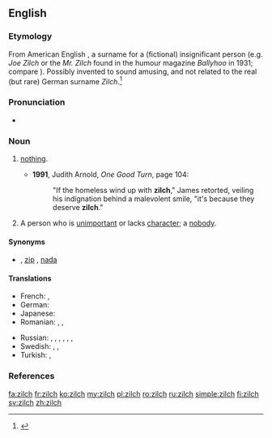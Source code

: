 ==English==
{{was wotd|2009|July|31}}

===Etymology===
From American English {{m|en|Zilch}}, a surname for a (fictional) insignificant person (e.g. ''Joe Zilch'' or the ''Mr. Zilch'' found in the humour magazine ''Ballyhoo'' in 1931; compare {{m|en|John Doe}}). Possibly invented to sound amusing, and not related to the real (but rare) German surname ''Zilch''.<ref>{{R:Etymonline}}</ref>

===Pronunciation===
* {{a|UK|US}} {{IPA|/zɪltʃ/|lang=en}}

===Noun===
{{en-noun|~|es}}

# {{lb|en|informal|uncountable}} [[nothing|nothing]].
#* '''1991''', Judith Arnold, ''One Good Turn‎'', page 104:
#*: "If the homeless wind up with '''zilch'''," James retorted, veiling his indignation behind a malevolent smile, "it's because they deserve '''zilch'''."
# {{lb|en|informal|countable}} A person who is [[unimportant]] or lacks [[character]]; a [[nobody]].

====Synonyms====
* {{l|en|zero}} {{qualifier|standard}}, [[zip]] {{qualifier|informal}}, [[nada]] {{qualifier|informal}}

====Translations====
<!--informal translations, formal ones go at 'nothing'-->
{{trans-top|''(informal)'' nothing}}
* French: {{t+|fr|que dalle}}, {{t+|fr|que pouic}}
* German: {{t+|de|nix}}
* Japanese: {{t|ja|何も|tr=nani mo}}
* Romanian: {{t+|ro|canci}}, {{t+|ro|ioc}}, {{t+|ro|boacă|f}}
{{trans-mid}}
* Russian: {{t+|ru|ничего́|tr=ničevó}}, {{qualifier|slang}} {{t|ru|ни черта́}}, {{t+|ru|ни фига́}}, {{t|ru|ни шиша́}}, {{t+|ru|ни хрена́}}, {{qualifier|vulgar}} {{t+|ru|ни хуя́}}, {{t+|ru|ни хера́}}
* Swedish: {{t+|sv|noll}}, {{t+|sv|nolla|c}}, {{t+|sv|ingenting}}
* Turkish: {{t+|tr|hiç}}, {{t+|tr|değersiz}}
{{trans-bottom}}

===References===
<references/>

[[fa:zilch]]
[[fr:zilch]]
[[ko:zilch]]
[[my:zilch]]
[[pl:zilch]]
[[ro:zilch]]
[[ru:zilch]]
[[simple:zilch]]
[[fi:zilch]]
[[sv:zilch]]
[[zh:zilch]]